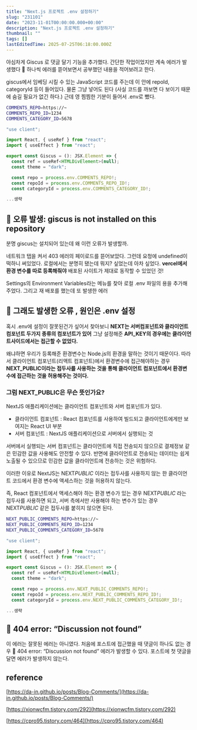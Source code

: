 ```yaml
---
title: "Next.js 프로젝트 .env 설정하기"
slug: "231101"
date: "2023-11-01T00:00:00.000+00:00"
description: "Next.js 프로젝트 .env 설정하기"
thumbnail: ""
tags: []
lastEditedTime: 2025-07-25T06:18:00.000Z
---
```


야심차게 Giscus 로 댓글 달기 기능을 추가했다. 간단한 작업이었지만 계속 에러가 발생했다 🤔 하나씩 에러를 뜯어보면서 공부했던 내용을 적어보려고 한다.

giscus에서 임베딩 시킬 수 있는 JavaScript 코드를 주는데 이 안에 repoId, categoryId 등이 들어있다. 물론 그냥 넣어도 된다 (사실 코드를 까보면 다 보이기 때문에 숨길 필요가 없긴 하다.) 근데 영 찜찜한 기분이 들어서 .env로 뺐다.

```bash
COMMENTS_REPO=https://~
COMMENTS_REPO_ID=1234
COMMENTS_CATEGORY_ID=5678
```

```javascript
"use client";

import React, { useRef } from "react";
import { useEffect } from "react";

export const Giscus = (): JSX.Element => {
  const ref = useRef<HTMLDivElement>(null);
  const theme = "dark";

  const repo = process.env.COMMENTS_REPO!;
  const repoId = process.env.COMMENTS_REPO_ID!;
  const categoryId = process.env.COMMENTS_CATEGORY_ID!;

...생략
```

## 🚨 오류 발생: giscus is not installed on this repository

분명 giscus는 설치되어 있는데 왜 이런 오류가 발생할까.

네트워크 탭을 켜서 403 에러의 페이로드를 뜯어보았다. 그런데 요청에 undefined이 떡하니 써있었다. 로컬에서는 분명히 됐는데 뭐지? 싶었는데 아차 싶었다. **vercel에서 환경 변수를 따로 등록해줘야** 배포된 사이트가 제대로 동작할 수 있었던 것!

Settings의 Environment Variables라는 메뉴를 찾아 로컬 .env 파일의 용을 추가해주었다. 그리고 재 배포를 했는데 또 발생한 에러

## 🚨 그래도 발생한 오류 , 원인은 .env 설정

혹시 .env에 설정이 잘못된건가 싶어서 찾아보니 **NEXT는 서버컴포넌트와 클라이언트컴포넌트 두가지 종류의 컴포넌트가 있어** 그냥 설정해준 **API_KEY의 경우에는 클라이언트사이드에서는 접근할 수 없었다.**

왜냐하면 우리가 등록해준 환경변수는 Node.js의 환경을 말하는 것이기 때문이다. 따라서 클라이언트 컴포넌트(리액트 컴포넌트)에서 환경변수에 접근해야하는 경우 **NEXT_PUBLIC이라는 접두사를 사용하는 것을 통해 클라이언트 컴포넌트에서 환경변수에 접근하는 것을 허용해주는 것이다.**

### 그럼 **NEXT_PUBLIC은 무슨 뜻인가요?**

NextJS 애플리케이션에는 클라이언트 컴포넌트와 서버 컴포넌트가 있다.

- 클라이언트 컴포넌트 : React 컴포넌트를 사용하여 빌드되고 클라이언트에게만 보여지는 React UI 부분
- 서버 컴포넌트 : NextJS 애플리케이션으로 서버에서 실행되는 것

서버에서 실행되는 서버 컴포넌트는 클라이언트에 직접 전송되지 않으므로 결제정보 같은 민감한 값을 사용해도 안전할 수 있다. 반면에 클라이언트로 전송되는 데이터는 쉽게 노출될 수 있으므로 민감한 값을 클라이언트에 전송하는 것은 위험하다.

이러한 이유로 NextJS는 NEXT*PUBLIC* 이라는 접두사를 사용하지 않는 한 클라이언트 코드에서 환경 변수에 액세스하는 것을 허용하지 않는다.

즉, React 컴포넌트에서 액세스해야 하는 환경 변수가 있는 경우 NEXT*PUBLIC* 라는 접두사를 사용하면 되고, 서버 측에서만 사용해야 하는 변수가 있는 경우  NEXT*PUBLIC* 같은 접두사를 붙히지 않으면 된다.

```bash
NEXT_PUBLIC_COMMENTS_REPO=https://~
NEXT_PUBLIC_COMMENTS_REPO_ID=1234
NEXT_PUBLIC_COMMENTS_CATEGORY_ID=5678
```

```javascript
"use client";

import React, { useRef } from "react";
import { useEffect } from "react";

export const Giscus = (): JSX.Element => {
  const ref = useRef<HTMLDivElement>(null);
  const theme = "dark";

  const repo = process.env.NEXT_PUBLIC_COMMENTS_REPO!;
  const repoId = process.env.NEXT_PUBLIC_COMMENTS_REPO_ID!;
  const categoryId = process.env.NEXT_PUBLIC_COMMENTS_CATEGORY_ID!;

...생략
```

## 🚨 404 error: “Discussion not found”

이 에러는 잘못된 에러는 아니였다. 처음에 포스트에 접근했을 때 댓글이 하나도 없는 경우 🚨 404 error: “Discussion not found” 에러가 발생할 수 있다. 포스트에 첫 댓글을 달면 에러가 발생하지 않는다.

## reference

[https://da-in.github.io/posts/Blog-Comments/](https://da-in.github.io/posts/Blog-Comments/)

[https://xionwcfm.tistory.com/292](https://xionwcfm.tistory.com/292)

[https://cpro95.tistory.com/464](https://cpro95.tistory.com/464)